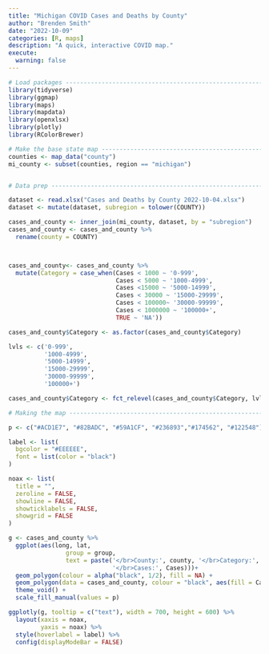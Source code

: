 ```yaml
---
title: "Michigan COVID Cases and Deaths by County"
author: "Brenden Smith"
date: "2022-10-09"
categories: [R, maps]
description: "A quick, interactive COVID map."
execute:
  warning: false
---
```

```r
# Load packages -----------------------------------------------------------
library(tidyverse)
library(ggmap)
library(maps)
library(mapdata)
library(openxlsx)
library(plotly)
library(RColorBrewer)

# Make the base state map -------------------------------------------------
counties <- map_data("county")
mi_county <- subset(counties, region == "michigan")


# Data prep ---------------------------------------------------------------

dataset <- read.xlsx("Cases and Deaths by County 2022-10-04.xlsx")
dataset <- mutate(dataset, subregion = tolower(COUNTY))

cases_and_county <- inner_join(mi_county, dataset, by = "subregion")
cases_and_county <- cases_and_county %>%
  rename(county = COUNTY)



cases_and_county<- cases_and_county %>%
  mutate(Category = case_when(Cases < 1000 ~ '0-999', 
                              Cases < 5000 ~ '1000-4999',
                              Cases <15000 ~ '5000-14999',
                              Cases < 30000 ~ '15000-29999',
                              Cases < 100000~ '30000-99999',
                              Cases < 1000000 ~ '100000+',
                              TRUE ~ 'NA'))

cases_and_county$Category <- as.factor(cases_and_county$Category)

lvls <- c('0-999', 
          '1000-4999',
          '5000-14999',
          '15000-29999',
          '30000-99999',
          '100000+')

cases_and_county$Category <- fct_relevel(cases_and_county$Category, lvls)

# Making the map ----------------------------------------------------------

p <- c("#ACD1E7", "#82BADC", "#59A1CF", "#236893","#174562", "#122548")

label <- list(
  bgcolor = "#EEEEEE",
  font = list(color = "black")
)

noax <- list(
  title = "",
  zeroline = FALSE,
  showline = FALSE,
  showticklabels = FALSE,
  showgrid = FALSE
)

g <- cases_and_county %>%
  ggplot(aes(long, lat, 
                group = group,
                text = paste('</br>County:', county, '</br>Category:', Category,
                             '</br>Cases:', Cases)))+
  geom_polygon(colour = alpha("black", 1/2), fill = NA) +
  geom_polygon(data = cases_and_county, colour = "black", aes(fill = Category))+
  theme_void() +
  scale_fill_manual(values = p) 

ggplotly(g, tooltip = c("text"), width = 700, height = 600) %>%
  layout(xaxis = noax,
         yaxis = noax) %>%
  style(hoverlabel = label) %>%
  config(displayModeBar = FALSE)
```
